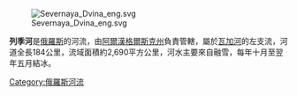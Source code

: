 {{Coord|62|20|05|N|43|00|36|E|display=title|region:RU-ARK_type:river_source:dewiki}}

[[Image:Severnaya_Dvina_eng.svg|right]]

'''列季河'''是[[俄羅斯|俄羅斯]]的河流，由[[阿爾漢格爾斯克州|阿爾漢格爾斯克州]]負責管轄，屬於[[瓦加河|瓦加河]]的左支流，河道全長184公里，流域面積約2,690平方公里，河水主要來自融雪，每年十月至翌年五月結冰。

{{Russia-geo-stub}}
[[Category:俄羅斯河流|Category:俄羅斯河流]]